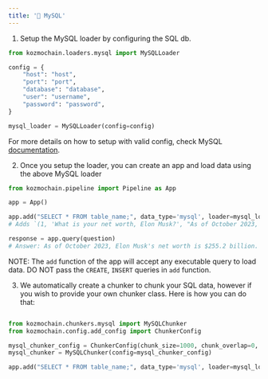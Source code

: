 ```yaml
---
title: '🐬 MySQL'
---
```


1. Setup the MySQL loader by configuring the SQL db.
```Python
from kozmochain.loaders.mysql import MySQLLoader

config = {
    "host": "host",
    "port": "port",
    "database": "database",
    "user": "username",
    "password": "password",
}

mysql_loader = MySQLLoader(config=config)
```

For more details on how to setup with valid config, check MySQL [documentation](https://dev.mysql.com/doc/connector-python/en/connector-python-connectargs.html).

2. Once you setup the loader, you can create an app and load data using the above MySQL loader
```Python
from kozmochain.pipeline import Pipeline as App

app = App()

app.add("SELECT * FROM table_name;", data_type='mysql', loader=mysql_loader)
# Adds `(1, 'What is your net worth, Elon Musk?', "As of October 2023, Elon Musk's net worth is $255.2 billion.")`

response = app.query(question)
# Answer: As of October 2023, Elon Musk's net worth is $255.2 billion.
```

NOTE: The `add` function of the app will accept any executable query to load data. DO NOT pass the `CREATE`, `INSERT` queries in `add` function.

3. We automatically create a chunker to chunk your SQL data, however if you wish to provide your own chunker class. Here is how you can do that:
```Python

from kozmochain.chunkers.mysql import MySQLChunker
from kozmochain.config.add_config import ChunkerConfig

mysql_chunker_config = ChunkerConfig(chunk_size=1000, chunk_overlap=0, length_function=len)
mysql_chunker = MySQLChunker(config=mysql_chunker_config)

app.add("SELECT * FROM table_name;", data_type='mysql', loader=mysql_loader, chunker=mysql_chunker)
```
